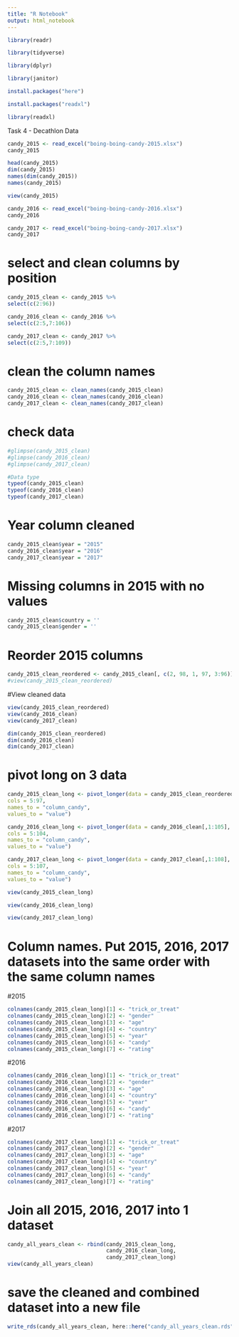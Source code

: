```yaml
---
title: "R Notebook"
output: html_notebook
---
```


```r
library(readr)
```

```r
library(tidyverse)
```

```r
library(dplyr)
```

```r
library(janitor)
```


```r
install.packages("here")
```

```r
install.packages("readxl")
```

```r
library(readxl)
```


Task 4 - Decathlon Data
```r
candy_2015 <- read_excel("boing-boing-candy-2015.xlsx")
candy_2015

```

```r
head(candy_2015)
dim(candy_2015)
names(dim(candy_2015))
names(candy_2015)
```

```r
view(candy_2015)
```


```r
candy_2016 <- read_excel("boing-boing-candy-2016.xlsx")
candy_2016
```

```r
candy_2017 <- read_excel("boing-boing-candy-2017.xlsx")
candy_2017
```

# select and clean columns by position
```r
candy_2015_clean <- candy_2015 %>%
select(c(2:96))

```

```r
candy_2016_clean <- candy_2016 %>%
select(c(2:5,7:106))
```

```r
candy_2017_clean <- candy_2017 %>%
select(c(2:5,7:109))
```

# clean the column names
```r
candy_2015_clean <- clean_names(candy_2015_clean)
candy_2016_clean <- clean_names(candy_2016_clean)
candy_2017_clean <- clean_names(candy_2017_clean)

```

# check data
```r
#glimpse(candy_2015_clean)
#glimpse(candy_2016_clean)
#glimpse(candy_2017_clean)

#Data type
typeof(candy_2015_clean)
typeof(candy_2016_clean)
typeof(candy_2017_clean)


```

# Year column cleaned
```r
candy_2015_clean$year = "2015"
candy_2016_clean$year = "2016"
candy_2017_clean$year = "2017"

```

# Missing columns in 2015 with no values 
```r
candy_2015_clean$country = ''
candy_2015_clean$gender = ''

```

# Reorder 2015 columns
```r
candy_2015_clean_reordered <- candy_2015_clean[, c(2, 98, 1, 97, 3:96)]
#view(candy_2015_clean_reordered)
```

#View cleaned data
```r
view(candy_2015_clean_reordered)
view(candy_2016_clean)
view(candy_2017_clean)

```


```r
dim(candy_2015_clean_reordered)
dim(candy_2016_clean)
dim(candy_2017_clean)

```

# pivot long on 3 data
```r
candy_2015_clean_long <- pivot_longer(data = candy_2015_clean_reordered[,1:98],
cols = 5:97,
names_to = "column_candy",
values_to = "value")

```

```r
candy_2016_clean_long <- pivot_longer(data = candy_2016_clean[,1:105],
cols = 5:104,
names_to = "column_candy",
values_to = "value")


```

```r
candy_2017_clean_long <- pivot_longer(data = candy_2017_clean[,1:108],
cols = 5:107,
names_to = "column_candy",
values_to = "value")

```

```r
view(candy_2015_clean_long)
```

```r
view(candy_2016_clean_long)
```

```r
view(candy_2017_clean_long)

```


# Column names. Put 2015, 2016, 2017  datasets into the same order with the same column names
#2015
```r
colnames(candy_2015_clean_long)[1] <- "trick_or_treat"
colnames(candy_2015_clean_long)[2] <- "gender"
colnames(candy_2015_clean_long)[3] <- "age"
colnames(candy_2015_clean_long)[4] <- "country"
colnames(candy_2015_clean_long)[5] <- "year"
colnames(candy_2015_clean_long)[6] <- "candy"
colnames(candy_2015_clean_long)[7] <- "rating"

```

#2016
```r
colnames(candy_2016_clean_long)[1] <- "trick_or_treat"
colnames(candy_2016_clean_long)[2] <- "gender"
colnames(candy_2016_clean_long)[3] <- "age"
colnames(candy_2016_clean_long)[4] <- "country"
colnames(candy_2016_clean_long)[5] <- "year"
colnames(candy_2016_clean_long)[6] <- "candy"
colnames(candy_2016_clean_long)[7] <- "rating"
```

#2017
```r
colnames(candy_2017_clean_long)[1] <- "trick_or_treat"
colnames(candy_2017_clean_long)[2] <- "gender"
colnames(candy_2017_clean_long)[3] <- "age"
colnames(candy_2017_clean_long)[4] <- "country"
colnames(candy_2017_clean_long)[5] <- "year"
colnames(candy_2017_clean_long)[6] <- "candy"
colnames(candy_2017_clean_long)[7] <- "rating"
```


# Join all 2015, 2016, 2017 into 1 dataset

```r
candy_all_years_clean <- rbind(candy_2015_clean_long,
                               candy_2016_clean_long,
                               candy_2017_clean_long)
view(candy_all_years_clean)
```

# save the cleaned and combined dataset into a new file 
```r
write_rds(candy_all_years_clean, here::here("candy_all_years_clean.rds"))
```














